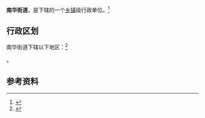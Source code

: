 {{中国乡级行政区|21/03/03/008/000}}

'''南华街道'''，是{{PRC admin/fullname|21/03/03/008/000|3}}下辖的一个[[乡镇|乡镇]]级行政单位。<ref>{{PRC admin/ref sgc|{{PRC admin/parent|21/03/03/008/000}}}}</ref>

== 行政区划 ==

南华街道下辖以下地区：<ref>{{PRC admin/ref sgc|21/03/03/008/000}}</ref>

{{PRC admin/children|21/03/03/008/000}}。

== 参考资料 ==

{{reflist}}

{{行政区划小作品}}
{{PRC admin/navcat|21/03/03/008/000}}
